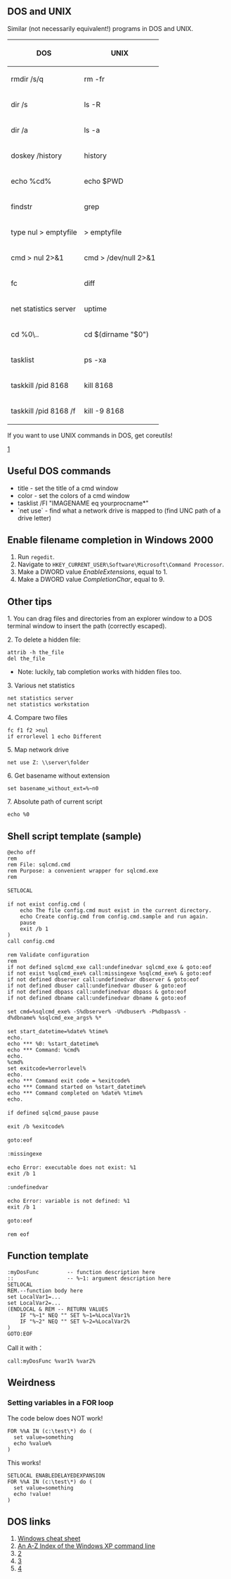 == DOS and UNIX ==

Similar (not necessarily equivalent!) programs in DOS and UNIX.

{| border="1" cellspacing="0" cellpadding="5" 
! DOS
! UNIX
|- 
| rmdir /s/q
| rm -fr
|-
| dir /s
| ls -R
|-
| dir /a
| ls -a
|-
| doskey /history
| history
|-
| echo %cd%
| echo $PWD
|-
| findstr 
| grep
|-
| type nul > emptyfile
| > emptyfile
|-
| cmd > nul 2>&1
| cmd > /dev/null 2>&1
|-
| fc
| diff
|-
| net statistics server
| uptime
|-
| cd %0\..
| cd $(dirname "$0")
|-
| tasklist
| ps -xa
|-
| taskkill /pid 8168
| kill 8168
|-
| taskkill /pid 8168 /f
| kill -9 8168
|}

If you want to use UNIX commands in DOS, get coreutils!

[http://sourceforge.net/projects/gnuwin32/files/coreutils/]

== Useful DOS commands ==

* title - set the title of a cmd window
* color - set the colors of a cmd window
* tasklist /FI "IMAGENAME eq yourprocname*"
* `net use` - find what a network drive is mapped to (find UNC path of a drive letter)

== Enable filename completion in Windows 2000 ==

# Run <code>regedit</code>.
# Navigate to <code>HKEY_CURRENT_USER\Software\Microsoft\Command Processor</code>.
# Make a DWORD value ''EnableExtensions'', equal to 1.
# Make a DWORD value ''CompletionChar'', equal to 9.

== Other tips ==

1. You can drag files and directories from an explorer window to a DOS terminal window to insert the path (correctly escaped).

2. To delete a hidden file:
 attrib -h the_file
 del the_file

* Note: luckily, tab completion works with hidden files too.

3. Various net statistics
 net statistics server
 net statistics workstation

4. Compare two files
 fc f1 f2 >nul
 if errorlevel 1 echo Different

5. Map network drive
 net use Z: \\server\folder

6. Get basename without extension
 set basename_without_ext=%~n0

7. Absolute path of current script
 echo %0


== Shell script template (sample) ==

 @echo off
 rem
 rem File: sqlcmd.cmd
 rem Purpose: a convenient wrapper for sqlcmd.exe
 rem
 
 SETLOCAL
 
 if not exist config.cmd (
     echo The file config.cmd must exist in the current directory.
     echo Create config.cmd from config.cmd.sample and run again.
     pause
     exit /b 1
 )
 call config.cmd
 
 rem Validate configuration
 rem
 if not defined sqlcmd_exe call:undefinedvar sqlcmd_exe & goto:eof
 if not exist %sqlcmd_exe% call:missingexe %sqlcmd_exe% & goto:eof
 if not defined dbserver call:undefinedvar dbserver & goto:eof
 if not defined dbuser call:undefinedvar dbuser & goto:eof
 if not defined dbpass call:undefinedvar dbpass & goto:eof
 if not defined dbname call:undefinedvar dbname & goto:eof
 
 set cmd=%sqlcmd_exe% -S%dbserver% -U%dbuser% -P%dbpass% -d%dbname% %sqlcmd_exe_args% %*
 
 set start_datetime=%date% %time%
 echo.
 echo *** %0: %start_datetime%
 echo *** Command: %cmd%
 echo.
 %cmd%
 set exitcode=%errorlevel%
 echo.
 echo *** Command exit code = %exitcode%
 echo *** Command started on %start_datetime%
 echo *** Command completed on %date% %time%
 echo.
 
 if defined sqlcmd_pause pause
 
 exit /b %exitcode%
 
 goto:eof
 
 :missingexe
 
 echo Error: executable does not exist: %1
 exit /b 1
 
 :undefinedvar
 
 echo Error: variable is not defined: %1
 exit /b 1
 
 goto:eof
 
 rem eof
 

== Function template ==

 :myDosFunc         -- function description here
 ::                 -- %~1: argument description here
 SETLOCAL
 REM.--function body here
 set LocalVar1=...
 set LocalVar2=...
 (ENDLOCAL & REM -- RETURN VALUES
     IF "%~1" NEQ "" SET %~1=%LocalVar1%
     IF "%~2" NEQ "" SET %~2=%LocalVar2%
 )
 GOTO:EOF

Call it with：
 call:myDosFunc %var1% %var2%

== Weirdness ==

=== Setting variables in a FOR loop ===

The code below does NOT work!
 FOR %%A IN (c:\test\*) do (
   set value=something
   echo %value%
 )

This works!
 SETLOCAL ENABLEDELAYEDEXPANSION
 FOR %%A IN (c:\test\*) do (
   set value=something
   echo !value!
 )

== DOS links ==

# [[Windows cheat sheet]]
# [http://www.ss64.com/nt/ An A-Z Index of the Windows XP command line]
# [http://www.vbsedit.com/]
# [http://www.emeditor.com/]
# [http://sourceforge.net/projects/gnuwin32/files/coreutils/]
